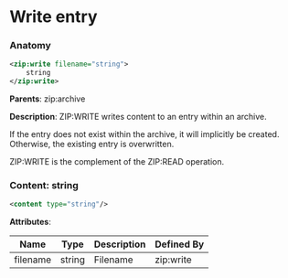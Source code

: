 # Write entry

### Anatomy

```xml
<zip:write filename="string">
    string
</zip:write>
```

**Parents**: zip:archive

 **Description**:
 ZIP:WRITE writes content to an entry within an archive.

If the entry does not exist within the archive, it will implicitly be created. Otherwise, the existing entry is overwritten.

ZIP:WRITE is the complement of the ZIP:READ operation.

### Content: string

```xml
<content type="string"/>
```

**Attributes**:

| Name | Type | Description | Defined By |
| ---- | ---- | ----------- | ---------- |
| filename | string | Filename | zip:write |


